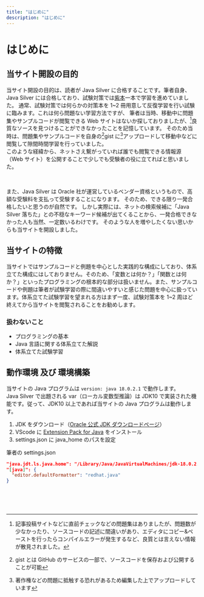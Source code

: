 ```yaml
---
title: "はじめに"
description: "はじめに"
---
```


# はじめに

## 当サイト開設の目的

当サイト開設の目的は、読者が Java Silver に合格することです。筆者自身、Java Silver には合格しており、試験対策では[紫本](https://www.shoeisha.co.jp/book/detail/9784798164717)一本で学習を進めていました。
通常、試験対策では何らかの対策本を 1~2 冊用意して反復学習を行い試験に臨みます。これは何ら問題ない学習方法ですが、
筆者は当時、移動中に問題集やサンプルコードが閲覧できる Web サイトはないか探しておりましたが、[^1]良質なソースを見つけることができなかったことを記憶しています。
そのため当時は、問題集やサンプルコードを自身の[^2]gist に[^3]アップロードして移動中などに閲覧して隙間時間学習を行っていました。<br />
このような経緯から、ネットさえ繋がっていれば誰でも閲覧できる情報源（Web サイト）を公開することで少しでも受験者の役に立てればと思いました。

<br />

また、Java Silver は Oracle 社が運営しているベンダー資格というもので、高額な受験料を支払って受験することになります。
そのため、できる限り一発合格したいと思うのが自然です。
しかし実際には、ネットの検索候補に「Java Silver 落ちた」との不穏なキーワード候補が出てくることから、一発合格できなかった人も当然、一定数いるわけです。
そのような人を増やしたくない思いからも当サイトを開設しました。

## 当サイトの特徴

当サイトではサンプルコードと例題を中心とした実践的な構成にしており、体系立てた構成にはしておりません。そのため、「変数とは何か？」「関数とは何か？」といったプログラミングの根本的な部分は扱いません。また、サンプルコードや例題は筆者が試験学習の際に間違いやすいと感じた問題を中心に扱っています。体系立てた試験学習を望まれる方はまず一度、試験対策本を 1~2 周ほど終えてから当サイトを閲覧されることをお勧めします。

### 扱わないこと

- プログラミングの基本
- Java 言語に関する体系立てた解説
- 体系立てた試験学習

## 動作環境 及び 環境構築

当サイトの Java プログラムは `version: java 18.0.2.1` で動作します。<br />
Java Silver で出題される var（ローカル変数型推論）は JDK10 で実装された機能です。従って、JDK10 以上であれば当サイトの Java プログラムは動作します。<br />

1. JDK をダウンロード（[Oracle 公式 JDK ダウンロードページ](https://www.oracle.com/jp/java/technologies/downloads/)）
2. VScode に [Extension Pack for Java](https://marketplace.visualstudio.com/items?itemName=vscjava.vscode-java-pack) をインストール
3. settings.json に java_home のパスを設定

筆者の settings.json

```json
"java.jdt.ls.java.home": "/Library/Java/JavaVirtualMachines/jdk-18.0.2.1.jdk/Contents/Home",
"[java]": {
  "editor.defaultFormatter": "redhat.java"
}
```

<br />
<br />
<br />

[^1]: 記事投稿サイトなどに直前チェックなどの問題集はありましたが、問題数が少なかったり、ソースコードの記述に間違いがあり、エディタにコピー&ペーストを行ったらコンパイルエラーが発生するなど、良質とは言えない情報が散見されました。
[^2]: gist とは GitHub のサービスの一部で、ソースコードを保存および公開することが可能
[^3]: 著作権などの問題に抵触する恐れがあるため編集した上でアップロードしています
